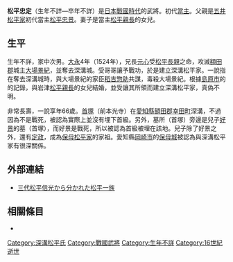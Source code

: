 {{multiple issues|
{{expand|time=2016-12-26T14:21:22+00:00}}
{{expert|time=2016-12-26T14:21:22+00:00}}
{{refimprove|time=2016-12-26T14:21:22+00:00}}
}}
{{日本武士
|名稱= 松平 忠定
|圖片名稱= 
|圖片大小= 
|圖片說明= 
|時代= [[日本戰國時代|日本戰國時代]]
|出生日期= 不詳
|出生地點= 
|逝世日期= 不詳
|逝世地點= 
|假名= 
|羅馬字= 
|幼名= 
|改名= 
|别名= 
|諡号= 
|神号= 
|戒名= 
|洗禮名= 
|墓所= [[愛知縣|愛知縣]][[額田郡|額田郡]][[幸田町|幸田町]]深溝
|朝廷官位= 
|幕府職位= 
|主君= [[松平長親|松平長親]]→[[松平信忠|信忠]]？→[[松平清康|清康]]？→[[松平廣忠|廣忠]]？
|藩= 
|氏族= {{tsl|ja|深溝松平家}}
|父母= 父：[[松平忠景|松平忠景]]
|養父= 
|養母= 
|兄弟= 兄：[[松平元心|元心]]
|姐妹= 妹：[[宮重十左衛門|宮重十左衛門]]妻
|正室= [[松平親長_(岩津松平家)|松平親長]]的女兒
|側室= 
|嗣子= '''[[松平好景|好景]]'''、[[松平定政_(深溝松平家)|孫十郎定政（十郎右衛門）]]、[[淺野定清|淺野太郎右衛門定清]]、[[松平康定_(深溝松平家)|勘解由左衛門康定]]、[[市川好之|市川久太夫好之]]、[[松平景行|新太郎景行]]
|嗣女= [[大原正親|大原正親]]妻、稻生某妻、[[菅沼定村|菅沼定村]]妻、[[山本加賀|山本加賀]]妻、[[小笠原主膳|小笠原主膳]]妻、[[佐野孫太郎|佐野孫太郎]]妻
|養子= 
|養女= 
}}
{{japanese|japanese=松平 忠定|kana=まつだいら たださだ|romaji=Matsudaira Tadasada}}
'''松平忠定'''（生年不詳—卒年不詳）是[[日本戰國時代|日本戰國時代]]的武將。{{tsl|ja|深溝松平家}}初代[[當主|當主]]。父親是[[五井松平家|五井松平家]]初代當主[[松平忠景|松平忠景]]。妻子是{{tsl|ja|岩津松平家}}當主[[松平親長_(岩津松平家)|松平親長]]的女兒。

== 生平 ==
生年不詳，家中次男。[[大永|大永]]4年（1524年），兄長[[松平元心|元心]]受[[松平長親|松平長親]]之命，攻滅[[額田郡|額田郡]]{{tsl|ja|深溝城}}城主[[大場景紀|大場景紀]]，並奪去深溝城。受哥哥讓予戰功，於是建立深溝松平家。一說指在奪去深溝城時，與大場景紀的家臣[[稻吉惣助|稻吉惣助]]共謀，毒殺大場景紀。根據[[島原市|島原市]]的{{tsl|ja|本光寺}}的記錄，與岩津[[松平親長|松平親長]]的女兒結婚，並受讓其所領而建立深溝松平家，真偽不明。

非常長壽，一說享年66歲。[[首塚|首塚]]（前本光寺）在[[愛知縣|愛知縣]][[額田郡|額田郡]][[幸田町|幸田町]]深溝，不過因為不是戰死，被認為實際上並沒有埋下首級。另外，墓所（首塚）旁邊是兒子[[松平好景|好景]]的墓（首塚），而好景是戰死，所以被認為首級被埋在該地。兒子除了好景之外，還有[[松平定政_(深溝松平家)|定政]]，成為[[保母松平家|保母松平家]]的家祖。愛知縣[[岡崎市|岡崎市]]{{tsl|ja|保母町}}的[[保母城|保母城]]被認為與深溝松平家有很深關係。

== 外部連結 ==
*[http://www2.harimaya.com/aoi/izizoku1.html 三代松平信光から分かれた松平一族] {{Wayback|url=http://www2.harimaya.com/aoi/izizoku1.html |date=20161114003427 }}

== 相關條目 ==
*{{tsl|ja|深溝松平家}}

{{松平氏歷代當主|深溝松平家|}}
[[Category:深溝松平氏|Category:深溝松平氏]]
[[Category:戰國武將|Category:戰國武將]]
[[Category:生年不詳|Category:生年不詳]]
[[Category:16世紀逝世|Category:16世紀逝世]]
